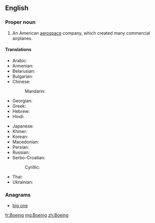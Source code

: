 ==English==
{{wikipedia}}

===Proper noun===
{{en-proper noun}}

# {{aviation}} An American [[aerospace]] company, which created many commercial airplanes.

====Translations====
{{trans-top|An American aerospace company}}
* Arabic: {{t-|ar|بوينغ|m|tr=buuyingh|sc=Arab}}
* Armenian: {{t-|hy|Բոինգ|tr=Boing|sc=Armn}}
* Belarusian: {{t-|be|Боінг|m|tr=Bóinh|sc=Cyrl}}
* Bulgarian: {{t-|bg|Боинг|m|tr=Bóing|sc=Cyrl}}
* Chinese:
*: Mandarin: {{t|cmn|波音|tr=Bōyīn|sc=Hani}}
* Georgian: {{t-|ka|ბოინგი|tr=boingi|sc=Geor}}
* Greek: {{t-|el|Μπόινγκ|tr=Bóing|sc=Grek}}
* Hebrew: {{t-|he|בואינג|sc=Hebr}}
* Hindi: {{t-|hi|बोइंग|tr=bo'iṅg|sc=Deva}}
{{trans-mid}}
* Japanese: {{t-|ja|ボーイング|tr=Bōingu|sc=Jpan}}
* Khmer: {{t-|km|បូអ៊ិង|tr=bo ing|sc=Khmr}}
* Korean: {{t-|ko|보잉|tr=Boing|sc=Kore}}
* Macedonian: {{t-|mk|Боинг|m|tr=Bóing|sc=Cyrl}}
* Persian: {{t-|fa|بوئینگ|tr=Bo'ing|sc=fa-Arab}}
* Russian: {{t+|ru|Боинг|m|tr=Bóing}}
* Serbo-Croatian:
*: Cyrillic: {{t-|sh|Боинг|m}}
* Thai: {{t-|th|โบอิง|tr=bo-ing|sc=Thai}}
* Ukrainian: {{t-|uk|Боінг|m|tr=Bóinh|sc=Cyrl}}
{{trans-bottom}}

===Anagrams===
* [[big one#English|big one]]

[[fr:Boeing]]
[[mg:Boeing]]
[[zh:Boeing]]
